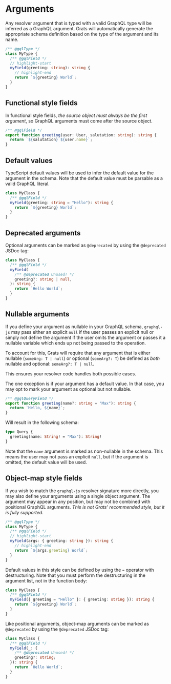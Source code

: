 # Arguments

Any resolver argument that is typed with a valid GraphQL type will be inferred as a GraphQL argument. Grats will automatically generate the appropriate schema definition based on the type of the argument and its name.

```ts
/** @gqlType */
class MyType {
  /** @gqlField */
  // highlight-start
  myField(greeting: string): string {
    // highlight-end
    return `${greeting} World`;
  }
}
```

## Functional style fields

In functional style fields, _the source object must always be the first argument_, so GraphQL arguments must come after the source object.

```ts
/** @gqlField */
export function greeting(user: User, salutation: string): string {
  return `${salutation} ${user.name}`;
}
```

## Default values

TypeScript default values will be used to infer the default value for the argument in the schema. Note that the default value must be parsable as a valid GraphQL literal.

```ts
class MyClass {
  /** @gqlField */
  myField(greeting: string = "Hello"): string {
    return `${greeting} World`;
  }
}
```

## Deprecated arguments

Optional arguments can be marked as `@deprecated` by using the `@deprecated` JSDoc tag:

```ts
class MyClass {
  /** @gqlField */
  myField(
    /** @deprecated Unused! */
    greeting?: string | null,
  ): string {
    return `Hello World`;
  }
}
```

## Nullable arguments

If you define your argument as nullable in your GraphQL schema, `graphql-js` may pass either an explicit `null` if the user passes an explicit null or simply not define the argument if the user omits the argument or passes it a nullable variable which ends up not being passed to the operation.

To account for this, Grats will require that any argument that is either nullable (`someArg: T | null`) or optional (`someArg?: T`) be defined as _both_ nullable and optional: `someArg?: T | null`.

This ensures your resolver code handles both possible cases.

The one exception is if your argument has a default value. In that case, you may opt to mark your argument as optional but not nullable.

```ts
/** @gqlQueryField */
export function greeting(name?: string = "Max"): string {
  return `Hello, ${name}`;
}
```

Will result in the following schema:

```graphql
type Query {
  greeting(name: String! = "Max"): String!
}
```

Note that the `name` argument is marked as non-nullable in the schema. This means the user may not pass an explicit `null`, but if the argument is omitted, the default value will be used.

## Object-map style fields

If you wish to match the `graphql-js` resolver signature more directly, you may also define your arguments using a single object argument. The argument may appear in any position, but may not be combined with positional GraphQL arguments. _This is not Grats' recommended style, but it is fully supported_.

```ts
/** @gqlType */
class MyType {
  /** @gqlField */
  // highlight-start
  myField(args: { greeting: string }): string {
    // highlight-end
    return `${args.greeting} World`;
  }
}
```

Default values in this style can be defined by using the `=` operator with destructuring. Note that you must perform the destructuring in the argument list, not in the function body:

```ts
class MyClass {
  /** @gqlField */
  myField({ greeting = "Hello" }: { greeting: string }): string {
    return `${greeting} World`;
  }
}
```

Like positional arguments, object-map arguments can be marked as `@deprecated` by using the `@deprecated` JSDoc tag:

```ts
class MyClass {
  /** @gqlField */
  myField(_: {
    /** @deprecated Unused! */
    greeting?: string;
  }): string {
    return `Hello World`;
  }
}
```
